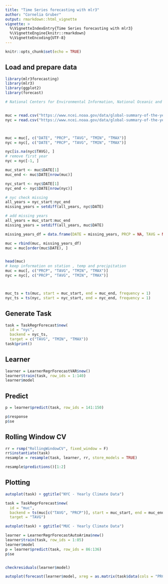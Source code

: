 ```yaml
---
title: "Time Series forecasting with mlr3"
author: "Cornelia Gruber"
output: rmarkdown::html_vignette
vignette: >
  %\VignetteIndexEntry{Time Series forecasting with mlr3}
  %\VignetteEngine{knitr::rmarkdown}
  %\VignetteEncoding{UTF-8}
---
```


```r
knitr::opts_chunk$set(echo = TRUE)
```

## Load and prepare data


```r
library(mlr3forecasting)
library(mlr3)
library(ggplot2)
library(forecast)

# National Centers for Environmental Information, National Oceanic and Atmospheric Administration


muc = read.csv("https://www.ncei.noaa.gov/data/global-summary-of-the-year/access/GM000004199.csv")
nyc = read.csv("https://www.ncei.noaa.gov/data/global-summary-of-the-year/access/USW00094728.csv")



muc = muc[, c("DATE", "PRCP", "TAVG", "TMIN", "TMAX")]
nyc = nyc[, c("DATE", "PRCP", "TAVG", "TMIN", "TMAX")]

nyc[is.na(nyc$TAVG), ]
# remove first year
nyc = nyc[-1, ]

muc_start <- muc$DATE[1]
muc_end <- muc$DATE[nrow(muc)]

nyc_start <- nyc$DATE[1]
nyc_end <- nyc$DATE[nrow(nyc)]

# nyc check missing
all_years = nyc_start:nyc_end
missing_years = setdiff(all_years, nyc$DATE)

# add missing years
all_years = muc_start:muc_end
missing_years = setdiff(all_years, muc$DATE)

missing_years_df = data.frame(DATE = missing_years, PRCP = NA, TAVG = NA, TMIN = NA, TMAX = NA)

muc = rbind(muc, missing_years_df)
muc = muc[order(muc$DATE), ]


head(muc)
# keep information on station , temp and precipitation
muc = muc[, c("PRCP", "TAVG", "TMIN", "TMAX")]
nyc = nyc[, c("PRCP", "TAVG", "TMIN", "TMAX")]



muc_ts = ts(muc, start = muc_start, end = muc_end, frequency = 1)
nyc_ts = ts(nyc, start = nyc_start, end = nyc_end, frequency = 1)
```

## Generate Task



```r
task = TaskRegrForecast$new(
  id = "nyc",
  backend = nyc_ts,
  target = c("TAVG", "TMIN", "TMAX"))
task$print()
```

## Learner

```r
learner = LearnerRegrForecastVAR$new()
learner$train(task, row_ids = 1:140)
learner$model
```


## Predict

```r
p = learner$predict(task, row_ids = 141:150)

p$response
p$se
```

## Rolling Window CV

```r

rr = rsmp("RollingWindowCV", fixed_window = F)
rr$instantiate(task)
resample = resample(task, learner, rr, store_models = TRUE)

resample$predictions()[1:2]
```

## Plotting

```r

autoplot(task) + ggtitle("NYC - Yearly Climate Data")

task = TaskRegrForecast$new(
  id = "muc",
  backend = ts(muc[c("TAVG", "PRCP")], start = muc_start, end = muc_end, frequency = 1),
  target = "TAVG")

autoplot(task) + ggtitle("MUC - Yearly Climate Data")

learner = LearnerRegrForecastAutoArima$new()
learner$train(task, row_ids = 1:85)
learner$model
p = learner$predict(task, row_ids = 86:136)
p$se


checkresiduals(learner$model)

autoplot(forecast(learner$model, xreg = as.matrix(task$data(cols = "PRCP", rows = 131:136)))) + ylab("value")
```
